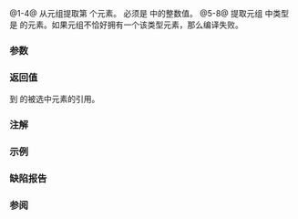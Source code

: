 {{cpp/title|get{{petty|(std::tuple)}}}}
{{cpp/utility/tuple/navbar}}
{{dcl begin}}
{{dcl header|tuple}}
{{dcla|num=1|anchor=no|since=c++11|constexpr=c++14|
template&lt; std::size_t I, class... Types &gt;
typename std::tuple_element&lt;I, std::tuple&lt;Types...&gt;&gt;::type&amp;
    get( std::tuple&lt;Types...&gt;&amp; t ) noexcept;
}}
{{dcla|num=2|anchor=no|since=c++11|constexpr=c++14|
template&lt; std::size_t I, class... Types &gt;
typename std::tuple_element&lt;I, std::tuple&lt;Types...&gt;&gt;::type&amp;&amp;
    get( std::tuple&lt;Types...&gt;&amp;&amp; t ) noexcept;
}}
{{dcla|num=3|anchor=no|since=c++11|constexpr=c++14|
template&lt; std::size_t I, class... Types &gt;
const typename std::tuple_element&lt;I, std::tuple&lt;Types...&gt;&gt;::type&amp;
    get( const std::tuple&lt;Types...&gt;&amp; t ) noexcept;
}}
{{dcla|num=4|since=c++11|constexpr=c++14|
template&lt; std::size_t I, class... Types &gt;
const typename std::tuple_element&lt;I, std::tuple&lt;Types...&gt;&gt;::type&amp;&amp;
    get( const std::tuple&lt;Types...&gt;&amp;&amp; t ) noexcept;
}}
{{dcla|num=5|since=c++14|
template&lt; class T, class... Types &gt;
constexpr T&amp; get( std::tuple&lt;Types...&gt;&amp; t ) noexcept;
}}
{{dcl|num=6|since=c++14|
template&lt; class T, class... Types &gt;
constexpr T&amp;&amp; get( std::tuple&lt;Types...&gt;&amp;&amp; t ) noexcept;
}}
{{dcl|num=7|since=c++14|
template&lt; class T, class... Types &gt;
constexpr const T&amp; get( const std::tuple&lt;Types...&gt;&amp; t ) noexcept;
}}
{{dcla|num=8|since=c++14|
template&lt; class T, class... Types &gt;
constexpr const T&amp;&amp; get( const std::tuple&lt;Types...&gt;&amp;&amp; t ) noexcept;
}}
{{dcl end}}

@1-4@ 从元组提取第 {{c|I}} 个元素。{{c|I}} 必须是 {{range|0|sizeof...(Types)}} 中的整数值。
@5-8@ 提取元组 {{c|t}} 中类型是 {{tt|T}} 的元素。如果元组不恰好拥有一个该类型元素，那么编译失败。

===参数===
{{par begin}}
{{par|t|要提取内容的元组}}
{{par end}} 

===返回值===
到 {{c|t}} 的被选中元素的引用。

===注解===
{{feature test macro|__cpp_lib_tuples_by_type|按类型 {{vl|5-8}} 寻址元组|value=201304L|std=C++14}}

===示例===
{{example
|code=
#include &lt;cassert&gt;
#include &lt;iostream&gt;
#include &lt;string&gt;
#include &lt;tuple&gt;

int main()
{
    auto x = std::make_tuple(1, "Foo", 3.14);
    
    // 注意：std::get 会生成到 std::get&lt;std::variant&gt; 的错误链接
    using std::get;

    // 基于索引的访问
    std::cout &lt;&lt; "( " &lt;&lt; get&lt;0&gt;(x)
              &lt;&lt; ", " &lt;&lt; get&lt;1&gt;(x)
              &lt;&lt; ", " &lt;&lt; get&lt;2&gt;(x)
              &lt;&lt; " )\n";

    // 基于类型的访问（C++14 起）
    std::cout &lt;&lt; "( " &lt;&lt; get&lt;int&gt;(x)
              &lt;&lt; ", " &lt;&lt; get&lt;const char*&gt;(x)
              &lt;&lt; ", " &lt;&lt; get&lt;double&gt;(x)
              &lt;&lt; " )\n";

    const std::tuple&lt;int, const int, double, double&gt; y(1, 2, 6.9, 9.6);
    const int&amp; i1 = std::get&lt;int&gt;(y); // OK：无歧义
    assert(i1 == 1);
    const int&amp; i2 = std::get&lt;const int&gt;(y);  // OK：无歧义
    assert(i2 == 2);
    // const double&amp; d = std::get&lt;double&gt;(y);  // 错误：非良构（歧义）

    // 注意：std::tie 和结构化绑定也可以用来分解元组为独立对象
}
|output=
( 1, Foo, 3.14 )
( 1, Foo, 3.14 )
}}

===缺陷报告===
{{dr list begin}}
{{dr list item|dr=2485|wg=lwg|std=C++11（按索引）&lt;br&gt;C++14（按类型）|before=没有对于 {{c/core|const tuple&amp;&amp;}} 的重载|after=添加这些重载}}
{{dr list end}}

===参阅===
{{dsc begin}}
{{dsc inc|cpp/language/dsc structured binding}}
{{dsc inc|cpp/container/array/dsc get}}
{{dsc inc|cpp/utility/pair/dsc get}}
{{dsc inc|cpp/utility/variant/dsc get}}
{{dsc inc|cpp/ranges/subrange/dsc get}}
{{dsc inc|cpp/numeric/complex/dsc get}}
{{dsc end}}

{{langlinks|de|en|es|fr|it|ja|pt|ru}}